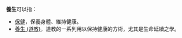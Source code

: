 '''養生'''可以指：
* [[保健|保健]]，保養身體、維持健康。
* [[養生_(道教)|養生 (道教)]]，道教的一系列用以保持健康的方術，尤其是生命延續之學。
{{Disambig|Y|CAT=二字消歧义}}